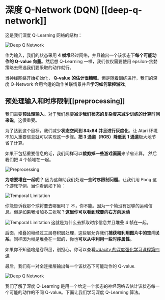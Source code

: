 # 深度 Q-Network (DQN)  [[deep-q-network]]
这是我们深度 Q-Learning 网络的结构：

<img src="https://raw.githubusercontent.com/innovation64/Picimg/main/deep-q-network.png" alt="Deep Q Network"/>

作为输入，我们的状态采用 **4 帧堆**经过网络，并且输出一个该状态下**每个可能动作的 Q-value 向量**。然后想 Q-Learning 一样，我们仅仅需要使用 epsilon-贪婪 策略去筛选我们要采取的动作就行。

当神经网络开始初始化， **Q-value 的估计很糟糕**。但是随着训练进行，我们的深度 Q-Network 会用合适的动作关联情景并且**学习如何掌控游戏**。


## 预处理输入和时序限制[[preprocessing]]

我们需要**预处理输入**。对于我们想要**减少我们状态的复杂度来减少训练的计算时间来说**，这很重要。

为了达到这个目标，我们减少**状态空间到 84x84 并且进行灰度化**。让 Atari 环境不加入重要信息就可以实现这一步骤。**把 3 通道（RGB）降低到 1 通道**极大地节省了计算。

如果不包括重要信息的话，我们同样可以**裁剪掉一些游戏画面**来节省计算。
然后我们把 4 个帧堆在一起。

<img src="https://raw.githubusercontent.com/innovation64/Picimg/main/preprocessing.png" alt="Preprocessing"/>

**为啥要堆在一起呢？**
因为这帮助我们处理一些**时序限制问题**。让我们用 Pong 这个游戏举例，当你看到如下帧：

<img src="https://raw.githubusercontent.com/innovation64/Picimg/main/temporal-limitation.png" alt="Temporal Limitation"/>

你能告诉我那个球将要去哪里吗？
不，你不能。因为一个帧没有足够的运动信息。但是如果我增加多三张呢？**这里你可以看到球要向右方向运动**

<img src="https://raw.githubusercontent.com/innovation64/Picimg/main/temporal-limitation-2.png" alt="Temporal Limitation"/>
这就是为什么去抓取时序信息并且堆叠 4 帧在一起。

后面，堆叠的帧经过三层卷积层处理，这些层允许我们**捕获和利用图片中的空间关系**。同样因为帧是堆叠在一起的，你也**可以从中利用一些时序属性**。

如果你不知道啥是卷积层，别担心。你可以查看[Udacity 的深度强化学习课程第四课](https://www.udacity.com/course/deep-learning-pytorch--ud188)

最后，我们有一对全连接层输出每一个该状态下可能动作的 Q-value.

<img src="https://raw.githubusercontent.com/innovation64/Picimg/main/deep-q-network.png" alt="Deep Q Network"/>

我们了解了深度 Q-Learning 是用一个给定一个状态的神经网络去估计该状态每一个可能的动作的不同 Q-value。下面让我们学习深度 Q-Learning 算法。

